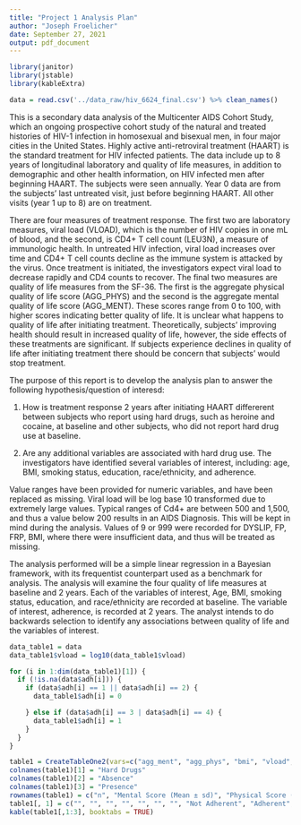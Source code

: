 ```yaml
---
title: "Project 1 Analysis Plan"
author: "Joseph Froelicher"
date: September 27, 2021
output: pdf_document
---
```


```r
library(janitor)
library(jstable)
library(kableExtra)

data = read.csv('../data_raw/hiv_6624_final.csv') %>% clean_names()

```

\section{Introduction}

This is a secondary data analysis of the Multicenter AIDS Cohort Study, which an ongoing prospective cohort study of the natural and treated histories of HIV-1 infection in homosexual and bisexual men, in four major cities in the United States. Highly active anti-retroviral treatment (HAART) is the standard treatment for HIV infected patients. The data include up to 8 years of longitudinal laboratory and quality of life measures, in addition to demographic and other health information, on HIV infected men after beginning HAART. The subjects were seen annually.  Year 0 data are from the subjects’ last untreated visit, just before beginning HAART.  All other visits (year 1 up to 8) are on treatment.

There are four measures of treatment response. The first two are laboratory measures, viral load (VLOAD), which is the number of HIV copies in one mL of blood, and the second, is CD4+ T cell count (LEU3N), a measure of immunologic health. In untreated HIV infection, viral load increases over time and CD4+ T cell counts decline as the immune system is attacked by the virus. Once treatment is initiated, the investigators expect viral load to decrease rapidly and CD4 counts to recover. The final two measures are quality of life measures from the SF-36. The first is the aggregate physical quality of life score (AGG_PHYS) and the second is the aggregate mental quality of life score (AGG_MENT). These scores range from 0 to 100, with higher scores indicating better quality of life. It is unclear what happens to quality of life after initiating treatment. Theoretically, subjects’ improving health should result in increased quality of life, however, the side effects of these treatments are significant. If subjects experience declines in quality of life after initiating treatment there should be concern that subjects' would stop treatment.

The purpose of this report is to develop the analysis plan to answer the following hypothesis/question of interesd:

1. How is treatment response 2 years after initiating HAART differerent between subjects who report using hard drugs, such as heroine and cocaine, at baseline and other subjects, who did not report hard drug use at baseline.

2. Are any additional variables are associated with hard drug use. The investigators have identified several variables of interest, including: age, BMI, smoking status, education, race/ethnicity, and adherence.

\section{Methods}
\subsection{Data Cleaning}

Value ranges have been provided for numeric variables, and have been replaced as missing. Viral load will be log base 10 transformed due to extremely large values. Typical ranges of Cd4+ are between 500 and 1,500, and thus a value below 200 results in an AIDS Diagnosis. This will be kept in mind during the analysis. Values of 9 or 999 were recorded for DYSLIP, FP, FRP, BMI, where there were insufficient data, and thus will be treated as missing.

\subsection{Data Analysis}

The analysis performed will be a simple linear regression in a Bayesian framework, with its frequentist counterpart used as a benchmark for analysis. The analysis will examine the four quality of life measures at baseline and 2 years. Each of the variables of interest, Age, BMI, smoking status, education, and race/ethnicity are recorded at baseline. The variable of interest, adherence, is recorded at 2 years. The analyst intends to do backwards selection to identify any associations between quality of life and the variables of interest.

\subsection{Preliminary Results}

```r
data_table1 = data
data_table1$vload = log10(data_table1$vload)

for (i in 1:dim(data_table1)[1]) {
  if (!is.na(data$adh[i])) {
    if (data$adh[i] == 1 || data$adh[i] == 2) {
      data_table1$adh[i] = 0

    } else if (data$adh[i] == 3 | data$adh[i] == 4) {
      data_table1$adh[i] = 1    
    }
  }
}

table1 = CreateTableOne2(vars=c("agg_ment", "agg_phys", "bmi", "vload","leu3n", "age", "adh", "race", "educbas", "smoke"), factorVars = c("adh", "race", "educbas", "smoke"), strata = "hard_drugs", data = data_table1)
colnames(table1)[1] = "Hard Drugs"
colnames(table1)[2] = "Absence"
colnames(table1)[3] = "Presence"
rownames(table1) = c("n", "Mental Score (Mean ± sd)", "Physical Score (Mean ± sd)", "BMI (Mean ± sd)", "Log Viral Load (Mean ± sd)", "CD4 positive cell count (Mean ± sd)",  "Age (Mean ± sd)", "Adherence (%)", "",  "Race/Ethnicity (%)", "", "", "", "", "", "Education (%)", "", "", "", "", "", "", "Smoker (%)", "", "")
table1[, 1] = c("", "", "", "", "", "", "", "Not Adherent", "Adherent", "White, non-Hispanic", "White, Hispanic", "Black, non-Hispanic", "American Indian/Alaska Native", "Asian or Pacific Islander", "Other", "8th grade or less", "9, 10, or 11th grade", "12th grade", "some college, no degree", "Bachelor's degree", "some graduate school", "Post-graduate degree", "Never", "Former", "Current")
kable(table1[,1:3], booktabs = TRUE)

```

